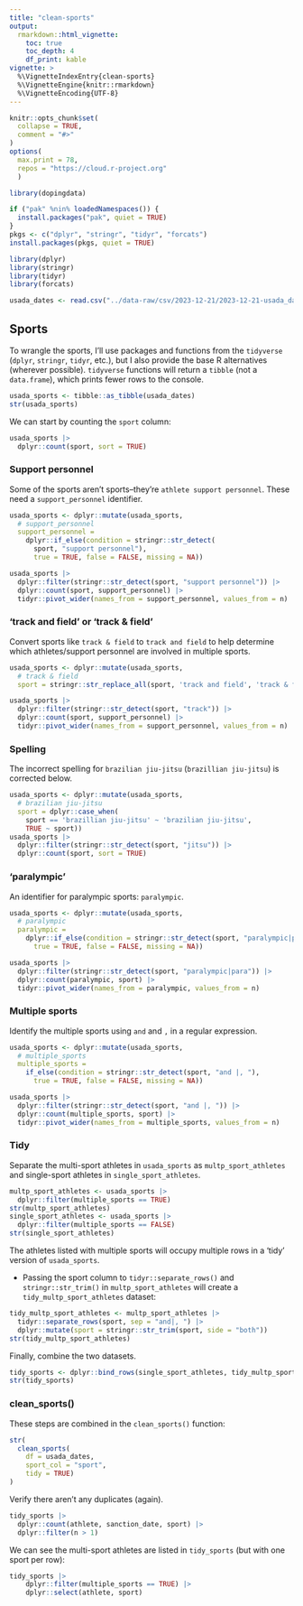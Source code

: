 ```yaml
---
title: "clean-sports"
output: 
  rmarkdown::html_vignette:
    toc: true
    toc_depth: 4
    df_print: kable
vignette: >
  %\VignetteIndexEntry{clean-sports}
  %\VignetteEngine{knitr::rmarkdown}
  %\VignetteEncoding{UTF-8}
---
```


```r
knitr::opts_chunk$set(
  collapse = TRUE,
  comment = "#>"
)
options(
  max.print = 78,
  repos = "https://cloud.r-project.org"
  )
```

```r
library(dopingdata)
```

```r
if ("pak" %nin% loadedNamespaces()) {
  install.packages("pak", quiet = TRUE)
}
pkgs <- c("dplyr", "stringr", "tidyr", "forcats")
install.packages(pkgs, quiet = TRUE)
```

```r
library(dplyr)
library(stringr)
library(tidyr)
library(forcats)
```

```r
usada_dates <- read.csv("../data-raw/csv/2023-12-21/2023-12-21-usada_dates.csv")
```

## Sports 

To wrangle the sports, I'll use packages and functions from the `tidyverse` (`dplyr`, `stringr`, `tidyr`, etc.), but I also provide the base R alternatives (wherever possible). `tidyverse` functions will return a `tibble` (not a `data.frame`), which prints fewer rows to the console. 

```r
usada_sports <- tibble::as_tibble(usada_dates)
str(usada_sports)
```

We can start by counting the `sport` column:

```r
usada_sports |> 
  dplyr::count(sport, sort = TRUE)
```

### Support personnel

Some of the sports aren't sports--they're `athlete support personnel`. These need a  `support_personnel` identifier.

```r
usada_sports <- dplyr::mutate(usada_sports, 
  # support_personnel
  support_personnel = 
    dplyr::if_else(condition = stringr::str_detect(
      sport, "support personnel"), 
      true = TRUE, false = FALSE, missing = NA)) 

usada_sports |> 
  dplyr::filter(stringr::str_detect(sport, "support personnel")) |> 
  dplyr::count(sport, support_personnel) |> 
  tidyr::pivot_wider(names_from = support_personnel, values_from = n)
```

### 'track and field' or 'track & field'

Convert sports like `track & field` to `track and field` to help determine which athletes/support personnel are involved in multiple sports.

```r
usada_sports <- dplyr::mutate(usada_sports,
  # track & field
  sport = stringr::str_replace_all(sport, 'track and field', 'track & field'))

usada_sports |> 
  dplyr::filter(stringr::str_detect(sport, "track")) |> 
  dplyr::count(sport, support_personnel) |> 
  tidyr::pivot_wider(names_from = support_personnel, values_from = n)
```


### Spelling 

The incorrect spelling for `brazilian jiu-jitsu` (`brazillian jiu-jitsu`) is corrected below.

```r
usada_sports <- dplyr::mutate(usada_sports, 
  # brazilian jiu-jitsu
  sport = dplyr::case_when(
    sport == 'brazillian jiu-jitsu' ~ 'brazilian jiu-jitsu',
    TRUE ~ sport)) 
usada_sports |> 
  dplyr::filter(stringr::str_detect(sport, "jitsu")) |> 
  dplyr::count(sport, sort = TRUE)
```


### 'paralympic'

An identifier for paralympic sports: `paralympic`. 

```r
usada_sports <- dplyr::mutate(usada_sports, 
  # paralympic
  paralympic = 
    dplyr::if_else(condition = stringr::str_detect(sport, "paralympic|para"), 
      true = TRUE, false = FALSE, missing = NA)) 

usada_sports |> 
  dplyr::filter(stringr::str_detect(sport, "paralympic|para")) |> 
  dplyr::count(paralympic, sport) |> 
  tidyr::pivot_wider(names_from = paralympic, values_from = n)
```

### Multiple sports

Identify the multiple sports using `and` and `, ` in a regular expression. 

```r
usada_sports <- dplyr::mutate(usada_sports, 
  # multiple_sports
  multiple_sports = 
    if_else(condition = stringr::str_detect(sport, "and |, "), 
      true = TRUE, false = FALSE, missing = NA))

usada_sports |> 
  dplyr::filter(stringr::str_detect(sport, "and |, ")) |> 
  dplyr::count(multiple_sports, sport) |> 
  tidyr::pivot_wider(names_from = multiple_sports, values_from = n)
```

### Tidy

Separate the multi-sport athletes in `usada_sports` as `multp_sport_athletes` and single-sport athletes in `single_sport_athletes`.

```r
multp_sport_athletes <- usada_sports |> 
  dplyr::filter(multiple_sports == TRUE)
str(multp_sport_athletes)
single_sport_athletes <- usada_sports |> 
  dplyr::filter(multiple_sports == FALSE)
str(single_sport_athletes)
```


The athletes listed with multiple sports will occupy multiple rows in a 'tidy' version of `usada_sports`. 

  -   Passing the sport column to `tidyr::separate_rows()` and `stringr::str_trim()` in  `multp_sport_athletes` will create a `tidy_multp_sport_athletes` dataset:

```r
tidy_multp_sport_athletes <- multp_sport_athletes |> 
  tidyr::separate_rows(sport, sep = "and|, ") |> 
  dplyr::mutate(sport = stringr::str_trim(sport, side = "both"))
str(tidy_multp_sport_athletes)
```

Finally, combine the two datasets.

```r
tidy_sports <- dplyr::bind_rows(single_sport_athletes, tidy_multp_sport_athletes)
str(tidy_sports)
```

### **clean_sports()**

These steps are combined in the `clean_sports()` function: 

```r
str(
  clean_sports(
    df = usada_dates, 
    sport_col = "sport", 
    tidy = TRUE)
)
```

Verify there aren't any duplicates (again). 

```r
tidy_sports |> 
  dplyr::count(athlete, sanction_date, sport) |> 
  dplyr::filter(n > 1)
```

We can see the multi-sport athletes are listed in `tidy_sports` (but with one sport per row):

```r
tidy_sports |> 
    dplyr::filter(multiple_sports == TRUE) |> 
    dplyr::select(athlete, sport)
```



